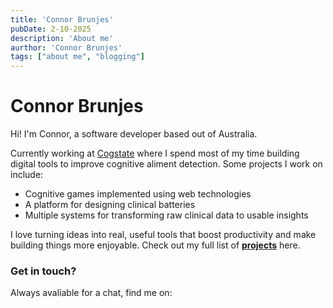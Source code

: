 ```yaml
---
title: 'Connor Brunjes'
pubDate: 2-10-2025
description: 'About me'
aurthor: 'Connor Brunjes'
tags: ["about me", "blogging"]
---
```


# Connor Brunjes
Hi! I'm Connor, a software developer based out of Australia. 

Currently working at [Cogstate](https://www.cogstate.com/) where I spend most of my time building digital tools to improve cognitive aliment detection.
Some projects I work on include:
- Cognitive games implemented using web technologies
- A platform for designing clinical batteries
- Multiple systems for transforming raw clinical data to usable insights

I love turning ideas into real, useful tools that boost productivity and make building things more enjoyable. Check out my full list of __[projects](projects)__ here.

### Get in touch?
Always avaliable for a chat, find me on:  
<p flex="~ gap-2 wrap" class="mt--2">
    <Icon name="Github" url="http://github.com/connorjose" icon="i-simple-icons:github"/>
    <Icon name="Linkedin" url="https://linkedin.com/in/connor-brunjes-7b6264223" icon="i-simple-icons:linkedin"/>
    <Icon name="Email" url="mailto:cbrunji@gmail.com" icon="i-simple-icons:maildotru"/>
</p>